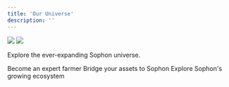 ```yaml
---
title: 'Our Universe'
description: ''
---
```


<img className="block dark:hidden" src="/images/discover-light.webp" />
<img className="hidden dark:block" src="/images/discover-dark.webp" />

Explore the ever-expanding Sophon universe.

<CardGroup cols={3}>
  <Card
    title="Farming"
    icon="wheat"
    href="farming-intro"
  >
    Become an expert farmer
  </Card>
  <Card
    title="Bridge"
    icon="bridge"
    href="https://portal.sophon.xyz/bridge"
  >
    Bridge your assets to Sophon
  </Card>
  <Card
    title="Portal"
    icon="galaxy"
    href="https://portal.sophon.xyz/home"
  >
    Explore Sophon's growing ecosystem
  </Card>
</CardGroup>
